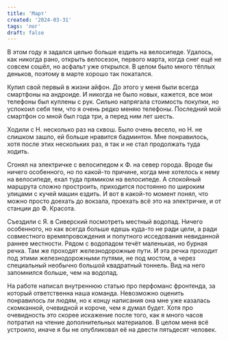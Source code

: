 ```yaml
---
title: 'Март'
created: '2024-03-31'
tags: 'лог'
draft: false
---
```


В этом году я задался целью больше ездить на велосипеде. Удалось, как никогда рано, открыть велосезон, первого марта, когда снег ещё не совсем сошёл, но асфальт уже открылся. В целом было много тёплых деньков, поэтому в марте хорошо так покатался.

Купил свой первый в жизни айфон. До этого у меня были всегда смартфоны на андроиде. И никогда не было новых, кажется, все мои телефоны был куплены с рук. Сильно напрягала стоимость покупки, но успокоил себя тем, что я очень редко меняю телефоны. Последний мой смартфон со мной был года три, а перед ним лет шесть.

Ходили с Н. несколько раз на сквош. Было очень весело, но Н. не слишком зашло, ей больше нравится бадминтон. Мне понравилось, хотя после этих нескольких раз, я так и не стал продолжать туда ходить.

Сгонял на электричке с велосипедом к Ф. на север города. Вроде бы ничего особенного, но по какой-то причине, когда мне хотелось к нему на велосипеде, ехал туда прямиком на велосипеде. А спокойный маршрута сложно простроить, приходится постоянно по широким улицами с кучей машин ездить. И вот в какой-то момент понял, что можно просто доехать до вокзала, проехать всё это на электричке, и от станции до Ф. Красота.

Съездили с Я. в Сиверский посмотреть местный водопад. Ничего особенного, но как всегда больше едешь куда-то не ради цели, а ради совместного времяпровождения и попутного исседования невиданной раннее местности. Рядом с водопадом течёт маленькая, но бурная речка. Там же проходят железнодорожные пути. И эта речка проходит под этими железнодорожными путями, не под мостом, а через специальный необычно большой квадратный тоннель. Вид на него запомнился больше, чем на водопад.

На работе написал внутреннюю статью про перфоманс фронтенда, за который ответственна наша команда. Невозможно оценить понравилось ли людям, но к концу написания она мне уже казалась скомканной, очевидной и короче, чем я думал будет. Хотя про очевидность это скорее искажение после того, как я много часов потратил на чтение дополнительных материалов. В целом меня всё устроило, иначе я бы не опубликовал её на двести пятьдесят человек.
